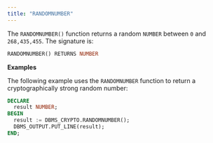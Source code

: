```yaml
---
title: "RANDOMNUMBER"
---
```


The `RANDOMNUMBER()` function returns a random `NUMBER` between `0` and `268,435,455`. The signature is:

```sql
RANDOMNUMBER() RETURNS NUMBER
```

**Examples**

The following example uses the `RANDOMNUMBER` function to return a cryptographically strong random number:

```sql
DECLARE
  result NUMBER;
BEGIN
  result := DBMS_CRYPTO.RANDOMNUMBER();
  DBMS_OUTPUT.PUT_LINE(result);
END;
```

